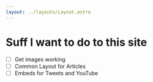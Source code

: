 ```yaml
---
layout: ../layouts/Layout.astro
---
```


# Suff I want to do to this site

- [ ] Get images working
- [ ] Common Layout for Articles
- [ ] Embeds for Tweets and YouTube